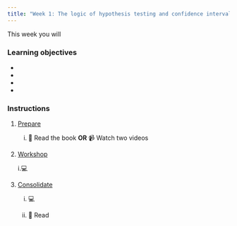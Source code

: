 ```yaml
---
title: "Week 1: The logic of hypothesis testing and confidence intervals"
---
```


This week you will 

### Learning objectives

-   

-  

-   

-   

### Instructions

1.  [Prepare](study_before_workshop.qmd)

    i.  📖 Read the book **OR** 📹 Watch two videos


2.  [Workshop](workshop.qmd)
    
    i.💻 

3.  [Consolidate](study_after_workshop.qmd)

    i.  💻 

    ii. 📖 Read 
